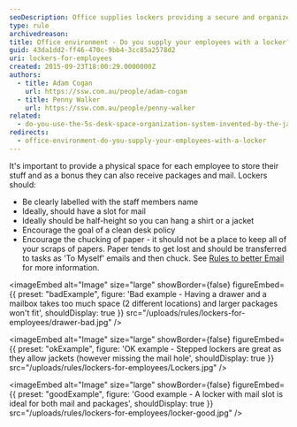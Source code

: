 ```yaml
---
seoDescription: Office supplies lockers providing a secure and organized space for employees to store belongings, receive packages, and maintain a clean desk policy.
type: rule
archivedreason:
title: Office environment - Do you supply your employees with a locker?
guid: 43da1dd2-ff46-470c-9bb4-3cc85a2578d2
uri: lockers-for-employees
created: 2015-09-23T18:00:29.0000000Z
authors:
  - title: Adam Cogan
    url: https://ssw.com.au/people/adam-cogan
  - title: Penny Walker
    url: https://ssw.com.au/people/penny-walker
related:
  - do-you-use-the-5s-desk-space-organization-system-invented-by-the-japanese
redirects:
  - office-environment-do-you-supply-your-employees-with-a-locker
---
```


It's important to provide a physical space for each employee to store their stuff and as a bonus they can also receive packages and mail. Lockers should:
- Be clearly labelled with the staff members name
- Ideally, should have a slot for mail
- Ideally should be half-height so you can hang a shirt or a jacket
- Encourage the goal of a clean desk policy
- Encourage the chucking of paper - it should not be a place to keep all of your scraps of papers. Paper tends to get lost and should be transferred to tasks as 'To Myself' emails and then chuck. See [Rules to better Email](/rules-to-better-email) for more information.

<imageEmbed
  alt="Image"
  size="large"
  showBorder={false}
  figureEmbed={{
    preset: "badExample",
    figure: 'Bad example - Having a drawer and a mailbox takes too much space (2 different locations) and larger packages won\'t fit',
    shouldDisplay: true
  }}
  src="/uploads/rules/lockers-for-employees/drawer-bad.jpg"
/>

<imageEmbed
  alt="Image"
  size="large"
  showBorder={false}
  figureEmbed={{
    preset: "okExample",
    figure: 'OK example - Stepped lockers are great as they allow jackets (however missing the mail hole',
    shouldDisplay: true
  }}
  src="/uploads/rules/lockers-for-employees/Lockers.jpg"
/>

<imageEmbed
  alt="Image"
  size="large"
  showBorder={false}
  figureEmbed={{
    preset: "goodExample",
    figure: 'Good example - A locker with mail slot is ideal for both mail and packages',
    shouldDisplay: true
  }}
  src="/uploads/rules/lockers-for-employees/locker-good.jpg"
/>